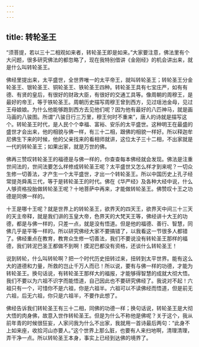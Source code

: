 ```yaml
---
---
---
```

title: 转轮圣王
---




“须菩提，若以三十二相观如来者，转轮圣王即是如来。”大家要注意，佛法里有个大问题，很多研究佛法的都忽略了，现在我特别借讲《金刚经》的机会讲出来，就是什么叫转轮圣王。

佛经里提出来，太平盛世，全世界唯一的太平帝王，就叫转轮圣王；转轮圣王分金轮圣王、银轮圣王、铜轮圣王、铁轮圣王四种。转轮圣王具有七宝庄严，如有有德、有贤的皇后，有很好的财政大臣，有很好的交通工具等。像周朝的周穆王，是最好的帝王，等于铁轮圣王。周朝历史描写周穆王曾到西方，见过瑶池金母，见过王母娘娘。为什么他能够跑到西方去见他们呢？因为他有最好的八匹神马，就是画马画的八骏图。所谓“八骏日行三万里，穆王何时不重来”，唐人的诗就是描写这个。转轮圣王时代，是人民个个幸福、富裕、安乐的太平盛世。这种明王在最盛的盛世才会出来，他的相貌与佛一样，有三十二相，跟佛的相貌一样好。所以释迦牟尼佛生下来的时候，他的父亲找来的看相师就讲，这位太子三十二相，不出家就是一代的转轮圣王；如果出家，就是万世的佛。

佛再三赞叹转轮圣王的福德是与佛一样的，你查查每本佛经就会发现。佛法是注重世间法的，世间法要怎么样修成转轮圣王呢？太平盛世又怎么样才到来呢？一切众生修一切善法，才产生一个太平盛世，才出一个转轮圣王。所以中国历史上孔子经常提尧舜禹三代，等于是转轮圣王的时代。佛在《华严经》及各种大经中说，什么人够资格投胎做转轮圣王呢？十地菩萨中再来，才能做转轮圣王。佛赞叹十王之功德是同佛一样的。

十王是哪十王呢？就是世界上的转轮圣王，欲界天的四天王，欲界天中间三十三天的天主帝释，就是我们讲的玉皇大帝，色界天的大梵天王等，佛经讲十大王的功德，都是与佛一样的，只差一点，就是没有悟道。但是他的福德、善行、智慧，同佛几乎是平等一样的。所以研究佛经大家不要搞错了，以我看这一节很多人都错了。佛经重点在教育，教育众生修一切善法，我们不要说没有转轮圣王那样的福德，我们转泥巴圣王都做不到啊！摸泥巴都没有资格，还谈什么转轮圣王！

说到转轮，什么叫转轮啊？把一个时代历史扭转过来，扭转到太平世界。能有这么大的道德和力量，所救的岂止千万人而已！所以说，要有与佛一样的功德，才能为转轮圣王。换句话说，有转轮圣王那样大的福报，才能够得智慧的成就大彻大悟。我们不要以为六祖不识字而能悟道，自己因此也不要研究佛经了。我说对不起！六祖只有一个，可惜你不是六祖，你是六祖半。六祖可以不读佛经而悟道，但是前无六祖，后无六祖，你只是六祖半，不要作此想了。

佛经告诉我们转轮圣王有三十二相，同佛的功德一样；换句话说，转轮圣王是大彻大悟的肉身佛，故意入世作转轮圣王。但是为什么不称他是佛呢？关于这个，我从前年青的时候很狂妄，人家问我为什么不出家，我就用一首诗最后两句：“此身不上如来座，收拾河山亦要人。”这个世界上那么脏，也要有人来扫地啊，清理清理，弄干净一点。所以转轮圣王本身，事实上已经到达佛的境界了。